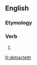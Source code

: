 ==English==

===Etymology===
{{suffix|detract|eth}}

===Verb===
{{en-verb form}}

# {{en-archaic third-person singular of|detract}}

[[fr:detracteth]]